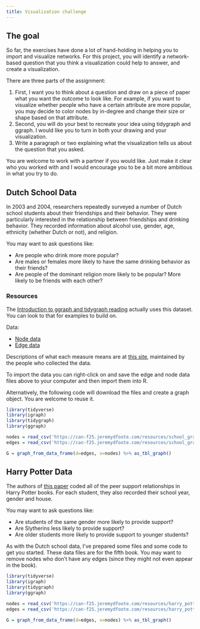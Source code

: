 ```yaml
---
title: Visualization challenge
---
```

## The goal {#the_goal}

So far, the exercises have done a lot of hand-holding in helping you to
import and visualize networks. For this project, you will identify a
network-based question that you think a visualization could help to
answer, and create a visualization.

There are three parts of the assignment:

1. First, I want you to think about a question and draw on a piece of paper what you want the outcome to look like. For example, if you want to visualize whether people who have a certain attribute are more popular, you may decide to color nodes by in-degree and change their size or shape based on that attribute.
2.  Second, you will do your best to recreate your idea using tidygraph and ggraph. I would like you to turn in both your drawing and your visualization.
3. Write a paragraph or two explaining what the visualization tells us about the question that you asked.

You are welcome to work with a partner if you would like. Just make it
clear who you worked with and I would encourage you to be a bit more
ambitious in what you try to do.

## Dutch School Data {#dutch_school_data}

In 2003 and 2004, researchers repeatedly surveyed a number of Dutch
school students about their friendships and their behavior. They were
particularly interested in the relationship between friendships and
drinking behavior. They recorded information about alcohol use, gender,
age, ethnicity (whether Dutch or not), and religion.

You may want to ask questions like:

-   Are people who drink more more popular?
-   Are males or females more likely to have the same drinking behavior
    as their friends?
-   Are people of the dominant religion more likely to be popular? More
    likely to be friends with each other?

### Resources

The [Introduction to ggraph and tidygraph reading](/resources/ggraph_walkthrough.html) actually uses this dataset. You can look to that for examples to build on.

Data:

-   [Node data](/resources/school_graph_nodes.csv)
-   [Edge data](/resources/school_graph_edges.csv)

Descriptions of what each measure means are at [this site](http://www.stats.ox.ac.uk/~snijders/siena/tutorial2010_data.htm), maintained by the people who collected the data.

To import the data you can right-click on and save the edge and node
data files above to your computer and then import them into R.

Alternatively, the following code will download the files and create a
graph object. You are welcome to reuse it.

``` R
library(tidyverse)
library(igraph)
library(tidygraph)
library(ggraph)

nodes = read_csv('https://can-f25.jeremydfoote.com/resources/school_graph_nodes.csv')
edges = read_csv('https://can-f25.jeremydfoote.com/resources/school_graph_edges.csv')

G = graph_from_data_frame(d=edges, v=nodes) %>% as_tbl_graph()
```

## Harry Potter Data {#harry_potter_data}

The authors of [this paper](http://dx.doi.org/10.4236/ojapps.2013.32024)
coded all of the peer support relationships in Harry Potter books. For
each student, they also recorded their school year, gender and house.

You may want to ask questions like:

-   Are students of the same gender more likely to provide support?
-   Are Slytherins less likely to provide support?
-   Are older students more likely to provide support to younger
    students?

As with the Dutch school data, I've prepared some files and some code
to get you started. These data files are for the fifth book. You may
want to remove nodes who don't have any edges (since they might not
even appear in the book).

``` R
library(tidyverse)
library(igraph)
library(tidygraph)
library(ggraph)

nodes = read_csv('https://can-f25.jeremydfoote.com/resources/harry_potter/hp_node_atts.csv')
edges = read_csv('https://can-f25.jeremydfoote.com/resources/harry_potter/hp_edgelist.csv')

G = graph_from_data_frame(d=edges, v=nodes) %>% as_tbl_graph()
```
